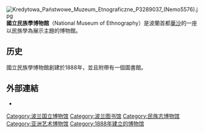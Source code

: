 [[File:Kredytowa_Państwowe_Muzeum_Etnograficzne_P3289037_(Nemo5576).jpg|thumb]]
'''國立民族學博物館'''（National Museum of Ethnography）是波蘭首都[[華沙|華沙]]的一座以民族學為展示主題的博物館。

==历史==
國立民族學博物館創建於1888年，並且附帶有一個圖書館。

== 外部連結 ==
{{commons category|Ethnographic Museum in Warsaw}}
* {{Official|http://ethnomuseum.website.pl/en/ }}
{{coord|52|14|17|N|21|0|44|E|region:PL-MZ_type:landmark_source:PLwiki|display=title}}

{{華沙博物館}}

[[Category:波兰国立博物馆|Category:波兰国立博物馆]]
[[Category:波兰图书馆|Category:波兰图书馆]]
[[Category:民族志博物馆|Category:民族志博物馆]]
[[Category:亚洲艺术博物馆|Category:亚洲艺术博物馆]]
[[Category:1888年建立的博物馆|Category:1888年建立的博物馆]]